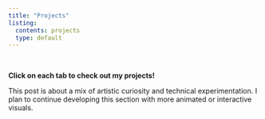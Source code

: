 ```yaml
---
title: "Projects"
listing:
  contents: projects
  type: default   
---
```


<br>

**Click on each tab to check out my projects!**

This post is about a mix of artistic curiosity and technical experimentation. I plan to continue developing this section with more animated or interactive visuals.

<br>
